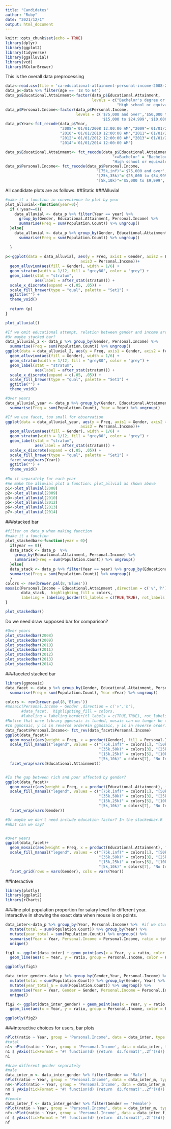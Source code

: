 ```yaml
---
title: "Candidates"
author: "Ruby"
date: "2021/12/1"
output: html_document
---
```


```r
knitr::opts_chunk$set(echo = TRUE)
library(dplyr)
library(ggplot2)
library(tidyverse)
library(ggalluvial)
library(vcd)
library(RColorBrewer)
```

This is the overall data preprocessing
```r
data<-read.csv(file = 'ca-educational-attainment-personal-income-2008-2014.csv', header = TRUE)
data_p<-data %>% filter(Age == '18 to 64')
data_p$Educational.Attainment<-factor(data_p$Educational.Attainment,
                                      levels = c("Bachelor's degree or higher","Some college, less than 4-yr degree",
                                                 "High school or equivalent","No high school diploma"))
data_p$Personal.Income<-factor(data_p$Personal.Income, 
                               levels = c('$75,000 and over','$50,000 to $74,999','$35,000 to $49,999','$25,000 to $34,999',
                                          '$15,000 to $24,999','$10,000 to $14,999','$5,000 to $9,999','No Income'))
data_p$Year<-fct_recode(data_p$Year,
                        "2008"='01/01/2008 12:00:00 AM',"2009"='01/01/2009 12:00:00 AM',
                        "2010"='01/01/2010 12:00:00 AM',"2011"='01/01/2011 12:00:00 AM',
                        "2012"='01/01/2012 12:00:00 AM',"2013"='01/01/2013 12:00:00 AM',
                        "2014"='01/01/2014 12:00:00 AM')

data_p$Educational.Attainment<- fct_recode(data_p$Educational.Attainment,
                                               ">=Bachelor" = "Bachelor's degree or higher","College (<4year)" = "Some college, less than 4-yr degree",
                                               "High school or equivalent" = "High school or equivalent","< high school" = "No high school diploma")
data_p$Personal.Income<- fct_recode(data_p$Personal.Income,
                                        "[75k,inf)"='$75,000 and over',"[50k,75k)"='$50,000 to $74,999',"[35k,50k)"='$35,000 to $49,999',
                                        "[25k,35k)"='$25,000 to $34,999',"[15k,25k)"='$15,000 to $24,999',"[10k,15k)"='$10,000 to $14,999',
                                        "[5k,10k)"='$5,000 to $9,999','No Income'='No Income')
```

All candidate plots are as follows. 
##Static
###Alluvial
```r
#make it a function in convenience to plot by year
plot_alluvial<-function(year=0){
  if (!year==0){
    data_alluvial <- data_p %>% filter(Year == year) %>%
      group_by(Gender, Educational.Attainment, Personal.Income) %>%
      summarise(Freq = sum(Population.Count)) %>% ungroup()
  }else{
    data_alluvial <- data_p %>% group_by(Gender, Educational.Attainment, Personal.Income) %>%
      summarise(Freq = sum(Population.Count)) %>% ungroup()
    
  }
  
p<-ggplot(data = data_alluvial, aes(y = Freq, axis1 = Gender, axis2 = Educational.Attainment,
                                 axis3 = Personal.Income))+
  geom_alluvium(aes(fill = Gender), width = 1/6) +
  geom_stratum(width = 1/12, fill = "grey80", color = "grey") +
  geom_label(stat = "stratum", 
             aes(label = after_stat(stratum))) +
  scale_x_discrete(expand = c(.05, .05)) +
  scale_fill_brewer(type = "qual", palette = "Set1") +
  ggtitle("") +
  theme_void()
  
  return (p)
}

plot_alluvial()

#If we omit educational attempt, relation between gender and income are clearer.
#Or maybe stacked bar?
data_alluvial_2 <- data_p %>% group_by(Gender, Personal.Income) %>%
  summarise(Freq = sum(Population.Count)) %>% ungroup()
ggplot(data = data_alluvial_2, aes(y = Freq, axis1 = Gender, axis2 = fct_rev(fct_relevel(Personal.Income,'No Income'))))+
  geom_alluvium(aes(fill = Gender), width = 1/6) +
  geom_stratum(width = 1/12, fill = "grey80", color = "grey") +
  geom_label(stat = "stratum", 
             aes(label = after_stat(stratum))) +
  scale_x_discrete(expand = c(.05, .05)) +
  scale_fill_brewer(type = "qual", palette = "Set1") +
  ggtitle("") +
  theme_void()

#Over years
data_alluvial_year <- data_p %>% group_by(Gender, Educational.Attainment, Personal.Income) %>%
  summarise(Freq = sum(Population.Count), Year = Year) %>% ungroup()

#If we use facet, too small for observation
ggplot(data = data_alluvial_year, aes(y = Freq, axis1 = Gender, axis2 = Educational.Attainment,
                                 axis3 = Personal.Income))+
  geom_alluvium(aes(fill = Gender), width = 1/6) +
  geom_stratum(width = 1/12, fill = "grey80", color = "grey") +
  geom_label(stat = "stratum", 
             aes(label = after_stat(stratum))) +
  scale_x_discrete(expand = c(.05, .05)) +
  scale_fill_brewer(type = "qual", palette = "Set1") +
  facet_wrap(vars(Year))
  ggtitle("") +
  theme_void()
  
#Do it separately for each year
#We make the alluvial plot a function: plot_allvial as shown above
p1<-plot_alluvial(2008)
p2<-plot_alluvial(2009)
p3<-plot_alluvial(2010)
p5<-plot_alluvial(2012)
p6<-plot_alluvial(2013)
p7<-plot_alluvial(2014)
```

###stacked bar
```r
#filter on data_p when making function
#make it a function
plot_stackedbar<-function(year = 0){
  if(year == 0){
  data_stack <- data_p  %>% 
    group_by(Educational.Attainment, Personal.Income) %>%
    summarise(Freq = sum(Population.Count)) %>% ungroup()
  }else{
  data_stack <- data_p %>% filter(Year == year) %>% group_by(Educational.Attainment, Personal.Income) %>%
  summarise(Freq = sum(Population.Count)) %>% ungroup()
  }
colors <- rev(brewer.pal(8,'Blues'))
mosaic(Personal.Income ~ Educational.Attainment ,direction = c('v','h'), 
       data_stack,  highlighting_fill = colors,
       labeling = labeling_border(tl_labels = c(TRUE,TRUE), rot_labels = c(5,0,0,60)))
}

plot_stackedbar()
```

Do we need draw supposed bar for comparison?

```r
#Over years
plot_stackedbar(2008)
plot_stackedbar(2009)
plot_stackedbar(2010)
plot_stackedbar(2011)
plot_stackedbar(2012)
plot_stackedbar(2013)
plot_stackedbar(2014)
```

###faceted stacked bar
```r
library(ggmosaic)
data_facet <- data_p %>% group_by(Gender, Educational.Attainment, Personal.Income) %>%
  summarise(Freq = sum(Population.Count), Year =Year) %>% ungroup()

colors <- rev(brewer.pal(8,'Blues'))
#mosaic(Personal.Income ~ Gender ,direction = c('v','h'), 
       #data_facet,  highlighting_fill = colors,
       #labeling = labeling_border(tl_labels = c(TRUE,TRUE), rot_labels = c(5,0,0,60)))
#Notice that once library ggmosaic is loaded, mosaic can no longer be used
#In ggmosaic, y is in reverse order#in ggmosaic, y is in reverse order. We change the level order before we make a plot
data_facet$Personal.Income<- fct_rev(data_facet$Personal.Income)
ggplot(data_facet)+
  geom_mosaic(aes(weight = Freq, x = product(Gender), fill = Personal.Income))+
  scale_fill_manual("legend", values = c("[75k,inf)" = colors[1], "[50k,75k)" = colors[2], 
                                         "[35k,50k)" = colors[3], "[25k,35k)" = colors[4], 
                                         "[15k,25k)" = colors[5], "[10k,15k)" = colors[6], 
                                         "[5k,10k)" = colors[7], "No Income" = colors[8]))+
  facet_wrap(vars(Educational.Attainment))


#Is the gap between rich and poor affected by gender?
ggplot(data_facet)+
  geom_mosaic(aes(weight = Freq, x = product(Educational.Attainment), fill = Personal.Income))+
  scale_fill_manual("legend", values = c("[75k,inf)" = colors[1], "[50k,75k)" = colors[2], 
                                         "[35k,50k)" = colors[3], "[25k,35k)" = colors[4], 
                                         "[15k,25k)" = colors[5], "[10k,15k)" = colors[6], 
                                         "[5k,10k)" = colors[7], "No Income" = colors[8]))+
  facet_wrap(vars(Gender))

#Or maybe we don't need include education factor? In the stackedbar.R
#What can we say?


#Over years
ggplot(data_facet)+
  geom_mosaic(aes(weight = Freq, x = product(Educational.Attainment), fill = Personal.Income))+
  scale_fill_manual("legend", values = c("[75k,inf)" = colors[1], "[50k,75k)" = colors[2], 
                                         "[35k,50k)" = colors[3], "[25k,35k)" = colors[4], 
                                         "[15k,25k)" = colors[5], "[10k,15k)" = colors[6], 
                                         "[5k,10k)" = colors[7], "No Income" = colors[8]))+
  facet_grid(rows = vars(Gender), cols = vars(Year))
```


##Interactive
```r
library(plotly)
library(ggplot2)
library(rCharts)
```
###line plot
population proportion for salary level for different year. 
interactive in showing the exact data when mouse is on points.
```r
data_inter<-data_p %>% group_by(Year, Personal.Income) %>%  #if we study gender, add Gender
  mutate(total = sum(Population.Count)) %>% group_by(Year) %>% 
  mutate(year_total = sum(Population.Count)) %>% ungroup() %>%
  summarise(Year = Year, Personal.Income = Personal.Income, ratio = total/year_total) %>% 
  unique()

fig1 <- ggplot(data_inter) + geom_point(aes(x = Year, y = ratio, color = Personal.Income))+
  geom_line(aes(x = Year, y = ratio, group = Personal.Income, color = Personal.Income))

ggplotly(fig1)

data_inter_gender<-data_p %>% group_by(Gender,Year, Personal.Income) %>%  #if we study gender, add Gender
  mutate(total = sum(Population.Count)) %>% group_by(Gender, Year) %>% 
  mutate(year_total_G = sum(Population.Count)) %>% ungroup() %>%
  summarise(Year = Year, Gender = Gender, Personal.Income = Personal.Income, ratio = total/year_total_G) %>% 
  unique()

fig2 <- ggplot(data_inter_gender) + geom_point(aes(x = Year, y = ratio, color = Personal.Income))+
  geom_line(aes(x = Year, y = ratio, group = Personal.Income, color = Personal.Income))+facet_grid(~Gender)

ggplotly(fig2)
```

###interactive choices for users, bar plots
```r
nPlot(ratio ~ Year, group = 'Personal.Income', data = data_inter, type = 'multiBarChart')
#total
n1<-nPlot(ratio ~ Year, group = 'Personal.Income', data = data_inter, type = 'multiBarChart')
n1 $ yAxis(tickFormat = "#! function(d) {return  d3.format(',.2f')(d)} !#")
n1

#draw different gender separately
#male
data_inter_m <- data_inter_gender %>% filter(Gender == 'Male')
nPlot(ratio ~ Year, group = 'Personal.Income', data = data_inter_m, type = 'multiBarChart')
nm<-nPlot(ratio ~ Year, group = 'Personal.Income', data = data_inter_m, type = 'multiBarChart')
nm $ yAxis(tickFormat = "#! function(d) {return  d3.format(',.2f')(d)} !#")
nm
#female
data_inter_f <- data_inter_gender %>% filter(Gender == 'Female')
nPlot(ratio ~ Year, group = 'Personal.Income', data = data_inter_m, type = 'multiBarChart')
nf<-nPlot(ratio ~ Year, group = 'Personal.Income', data = data_inter_f, type = 'multiBarChart')
nf $ yAxis(tickFormat = "#! function(d) {return  d3.format(',.2f')(d)} !#")
nf

```




